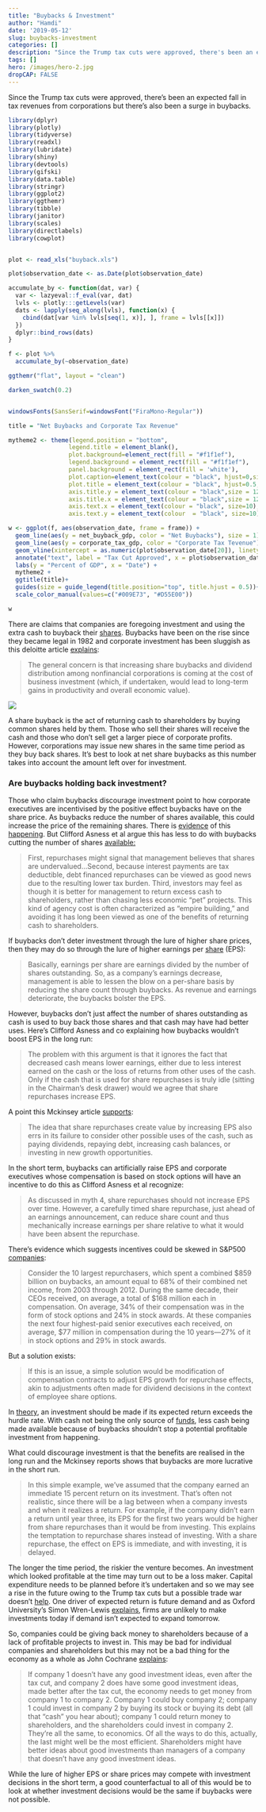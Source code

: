 ---
title: "Buybacks & Investment"
author: "Hamdi"
date: '2019-05-12'
slug: buybacks-investment
categories: []
description: "Since the Trump tax cuts were approved, there's been an expected fall in tax revenues from corporations but there's also been a surge in buybacks. "
tags: []
hero: /images/hero-2.jpg
dropCAP: FALSE
---
Since the Trump tax cuts were approved, there's been an expected fall in tax revenues from corporations but there's also been a surge in buybacks.

``` {r echo = FALSE, warning = FALSE, message = FALSE}

library(dplyr)
library(plotly)
library(tidyverse)
library(readxl)
library(lubridate)
library(shiny)
library(devtools)
library(gifski)
library(data.table)
library(stringr)
library(ggplot2)
library(ggthemr)
library(tibble)
library(janitor)
library(scales)
library(directlabels)
library(cowplot)


plot <- read_xls("buyback.xls")

plot$observation_date <- as.Date(plot$observation_date)

accumulate_by <- function(dat, var) {
  var <- lazyeval::f_eval(var, dat)
  lvls <- plotly:::getLevels(var)
  dats <- lapply(seq_along(lvls), function(x) {
    cbind(dat[var %in% lvls[seq(1, x)], ], frame = lvls[[x]])
  })
  dplyr::bind_rows(dats)
}

f <- plot %>%
  accumulate_by(~observation_date)

ggthemr("flat", layout = "clean")

darken_swatch(0.2)


windowsFonts(SansSerif=windowsFont("FiraMono-Regular"))

title = "Net Buybacks and Corporate Tax Revenue"

mytheme2 <- theme(legend.position = "bottom",
                 legend.title = element_blank(),
                 plot.background=element_rect(fill = "#f1f1ef"),
                 legend.background = element_rect(fill = "#f1f1ef"),
                 panel.background = element_rect(fill = 'white'),
                 plot.caption=element_text(colour = "black", hjust=0,size=9),
                 plot.title = element_text(colour = "black", hjust=0.5, size=16),
                 axis.title.y = element_text(colour = "black",size = 12, face = "bold"),
                 axis.title.x = element_text(colour = "black",size = 12, face = "bold"),
                 axis.text.x = element_text(colour = "black", size=10),
                 axis.text.y = element_text(colour  = "black", size=10))

w <- ggplot(f, aes(observation_date, frame = frame)) +
  geom_line(aes(y = net_buyback_gdp, color = "Net Buybacks"), size = 1) + 
  geom_line(aes(y = corporate_tax_gdp, color = "Corporate Tax Tevenue"), size = 1) +
  geom_vline(xintercept = as.numeric(plot$observation_date[20]), linetype = "dashed", ) +
  annotate("text", label = "Tax Cut Approved", x = plot$observation_date[17.5], y = 0, color = "black", size = 4.5) +
  labs(y = "Percent of GDP", x = "Date") +
  mytheme2 +
  ggtitle(title)+
  guides(size = guide_legend(title.position="top", title.hjust = 0.5))+
  scale_color_manual(values=c("#009E73", "#D55E00"))


```


```{r echo = FALSE}

w

```



There are claims that companies are foregoing investment and using the extra cash to buyback their <a href="http://theweek.com/articles/787966/ban-share-buybacks?utm_source=dlvr.it&utm_medium=twitter" target="_blank">shares</a>. Buybacks have been on the rise since they became legal in 1982 and corporate investment has been sluggish as this deloitte article <a href="https://www2.deloitte.com/insights/us/en/economy/behind-the-numbers/corporate-share-buybacks-business-investment.html" target="_blank">explains</a>:

> The general concern is that increasing share buybacks and dividend distribution among nonfinancial corporations is coming at the cost of business investment (which, if undertaken, would lead to long-term gains in productivity and overall economic value).


![](/images/deloitte.png)

A share buyback is the act of returning cash to shareholders by buying common shares held by them. Those who sell their shares will receive the cash and those who don't sell get a larger piece of corporate profits. However, corporations may issue new shares in the same time period as they buy back shares. It’s best to look at net share buybacks as this number takes into account the amount left over for investment.


### **Are buybacks holding back investment?**

Those who claim buybacks discourage investment point to how corporate executives are incentivised by the positive effect buybacks have on the share price. As buybacks reduce the number of shares available, this could increase the price of the remaining shares. There is <a href=" https://papers.ssrn.com/sol3/papers.cfm?abstract_id=250049" target="_blank">evidence</a> of this <a href="https://papers.ssrn.com/sol3/papers.cfm?abstract_id=2664098" target="_blank">happening</a>. But Clifford Asness et al argue this has less to do with buybacks cutting the number of shares <a href="https://papers.ssrn.com/sol3/papers.cfm?abstract_id=3082460" target="_blank">available:</a>


>First, repurchases might signal that management believes that shares are undervalued…Second, because interest payments are tax deductible, debt financed repurchases can be viewed as good news due to the resulting lower tax burden. Third, investors may feel as though it is better for management to return excess cash to shareholders, rather than chasing less economic “pet” projects. This kind of agency cost is often characterized as “empire building,” and avoiding it has long been viewed as one of the benefits of returning cash to shareholders.


If buybacks don’t deter investment through the lure of higher share prices, then they may do so through the lure of higher earnings per <a href="http://uk.businessinsider.com/contribution-buybacks-eps-growth-2015-11" target="_blank">share</a> (EPS):

>Basically, earnings per share are earnings divided by the number of shares outstanding. So, as a company's earnings decrease, management is able to lessen the blow on a per-share basis by reducing the share count through buybacks. As revenue and earnings deteriorate, the buybacks bolster the EPS.

However, buybacks don't just affect the number of shares outstanding as cash is used to buy back those shares and that cash may have had better uses. Here's Clifford Asness and co explaining how buybacks wouldn't boost EPS in the long run:

>The problem with this argument is that it ignores the fact
that decreased cash means lower earnings, either due to less interest earned on the cash or the loss of
returns from other uses of the cash. Only if the cash that is used for share repurchases is truly idle (sitting
in the Chairman’s desk drawer) would we agree that share repurchases increase EPS.

A point this Mckinsey article <a href="https://www.mckinsey.com/business-functions/strategy-and-corporate-finance/our-insights/how-share-repurchases-boost-earnings-without-improving-returns" target="_blank">supports</a>:

>The idea that share repurchases create value by increasing EPS also errs in its failure to consider other possible uses of the cash, such as paying dividends, repaying debt, increasing cash balances, or investing in new growth opportunities. 

In the short term, buybacks can artificially raise EPS and corporate executives whose compensation is based on stock options will have an incentive to do this as Clifford Asness et al recognize:

> As discussed in myth 4, share
repurchases should not increase EPS over time. However, a carefully timed share repurchase, just ahead
of an earnings announcement, can reduce share count and thus mechanically increase earnings per share
relative to what it would have been absent the repurchase. 

There’s evidence which suggests incentives could be skewed in S&P500 <a href="https://hbr.org/2014/09/profits-without-prosperity" target="_blank">companies</a>:

> Consider the 10 largest repurchasers, which spent a combined $859 billion on buybacks, an amount equal to 68% of their combined net income, from 2003 through 2012. During the same decade, their CEOs received, on average, a total of $168 million each in compensation. On average, 34% of their compensation was in the form of stock options and 24% in stock awards. At these companies the next four highest-paid senior executives each received, on average, $77 million in compensation during the 10 years—27% of it in stock options and 29% in stock awards.

But a solution exists:

> If this is an issue, a
simple solution would be modification of compensation contracts to adjust EPS growth for repurchase
effects, akin to adjustments often made for dividend decisions in the context of employee share options. 


In <a href="https://corporatefinanceinstitute.com/resources/knowledge/finance/hurdle-rate-definition/" target="_blank">theory</a>, an investment should be made if its expected return exceeds the hurdle rate. With cash not being the only source of <a href="https://www.oecd-ilibrary.org/economics/understanding-financial-accounts/the-financing-of-non-financial-corporations_9789264281288-8-en" target="_blank">funds</a>, less cash being made available because of buybacks shouldn't stop a potential profitable investment from happening.

What could discourage investment is that the benefits are realised in the long run and the Mckinsey reports shows that buybacks are more lucrative in the short run.

>In this simple example, we’ve assumed that the company earned an immediate 15 percent return on its investment. That’s often not realistic, since there will be a lag between when a company invests and when it realizes a return. For example, if the company didn’t earn a return until year three, its EPS for the first two years would be higher from share repurchases than it would be from investing. This explains the temptation to repurchase shares instead of investing. With a share repurchase, the effect on EPS is immediate, and with investing, it is delayed. 

The longer the time period, the riskier the venture becomes. An investment which looked profitable at the time may turn out to be a loss maker. Capital expenditure needs to be planned before it's undertaken and so we may see a rise in the future owing to the Trump tax cuts but a possible trade war doesn't <a href="https://www.telegraph.co.uk/business/2018/06/20/us-businesses-putting-investment-trade-war-worries-fed-chief/" target="_blank">help</a>. One driver of expected return is future demand and as Oxford University's Simon Wren-Lewis <a href="https://mainlymacro.blogspot.com/2017/03/could-we-still-be-at-bottom-of-self.html" target="_blank">explains</a>, firms are unlikely to make investments today if demand isn't expected to expand tomorrow.

So, companies could be giving back money to shareholders because of a lack of profitable projects to invest in. This may be bad for individual companies and shareholders but this may not be a bad thing for the economy as a whole as  John Cochrane <a href="https://johnhcochrane.blogspot.com/2017/12/the-buyback-fallacy.html" target="_blank">explains</a>:

>If company 1 doesn't have any good investment ideas, even after the tax cut, and company 2 does have some good investment ideas, made better after the tax cut, the economy needs to get money from company 1 to company 2. Company 1 could buy company 2; company 1 could invest in company 2 by buying its stock or buying its debt (all that "cash" you hear about); company 1 could return money to shareholders, and the shareholders could invest in company 2. They're all the same, to economics. Of all the ways to do this, actually, the last might well be the most efficient. Shareholders might have better ideas about good investments than managers of a company that doesn't have any good investment ideas.

While the lure of higher EPS or share prices may compete with investment decisions in the short term, a good counterfactual to all of this would be to look at whether investment decisions would be the same if buybacks were not possible. 
